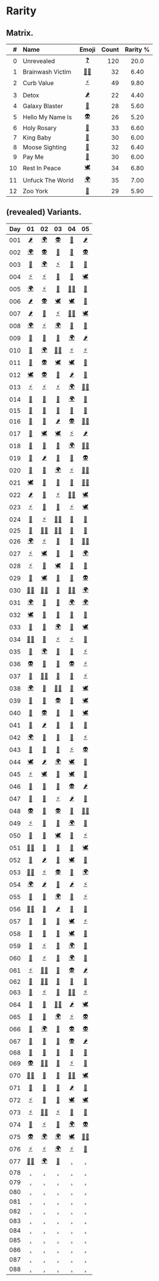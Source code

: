 # Rarity


## Matrix.

| # | Name | Emoji | Count | Rarity % |
|--:|:-----|:-----:|------:|:--------:|
|  0 | Unrevealed       | [❓][] | 120 | 20.0 |
|  1 | Brainwash Victim | [🧟‍♀️][] | 32 | 6.40 |
|  2 | Curb Value       | [⚡️][] | 49 | 9.80 |
|  3 | Detox            | [🌶][] | 22 | 4.40 |
|  4 | Galaxy Blaster   | [🔫][] | 28 | 5.60 |
|  5 | Hello My Name Is | [👽][] | 26 | 5.20 |
|  6 | Holy Rosary      | [📿][] | 33 | 6.60 |
|  7 | King Baby        | [👑][] | 30 | 6.00 |
|  8 | Moose Sighting   | [🦌][] | 32 | 6.40 |
|  9 | Pay Me           | [💸][] | 30 | 6.00 |
| 10 | Rest In Peace    | [🕊][] | 34 | 6.80 | 
| 11 | Unfuck The World | [🌍][] | 35 | 7.00 |
| 12 | Zoo York         | [🗽][] | 29 | 5.90 |


## (revealed) Variants.

| Day | 01 | 02 | 03 | 04 | 05 |
|:---:|:--:|:--:|:--:|:--:|:--:|
| 001 | [🌶][] | [🌍][] | [👽][] | [📿][] | [🌶][] |
| 002 | [🌍][] | [👽][] | [🔫][] | [💸][] | [👽][] |
| 003 | [🗽][] | [🌍][] | [⚡️][] | [💸][] | [🔫][] |
| 004 | [⚡️][] | [⚡️][] | [👑][] | [👑][] | [🕊][] |
| 005 | [🌍][] | [⚡️][] | [🦌][] | [🧟‍♀️][] | [🗽][] |
| 006 | [🌶][] | [👽][] | [🕊][] | [🕊][] | [🦌][] |
| 007 | [🌶][] | [🦌][] | [⚡️][] | [🧟‍♀️][] | [🕊][] |
| 008 | [🌍][] | [⚡️][] | [🌍][] | [💸][] | [🔫][] |
| 009 | [💸][] | [👑][] | [👑][] | [🌍][] | [🌶][] |
| 010 | [🔫][] | [🌍][] | [🧟‍♀️][] | [⚡️][] | [⚡️][] |
| 011 | [🗽][] | [👽][] | [🕊][] | [🕊][] | [👑][] |
| 012 | [🕊][] | [👽][] | [📿][] | [🌶][] | [📿][] |
| 013 | [⚡️][] | [⚡️][] | [⚡️][] | [🌍][] | [🧟‍♀️][] |
| 014 | [🔫][] | [🦌][] | [🦌][] | [🌍][] | [📿][] |
| 015 | [🔫][] | [🦌][] | [📿][] | [🗽][] | [🗽][] |
| 016 | [📿][] | [💸][] | [🌶][] | [👽][] | [🧟‍♀️][] |
| 017 | [🦌][] | [🕊][] | [🕊][] | [⚡️][] | [🌶][] |
| 018 | [🦌][] | [💸][] | [💸][] | [🌍][] | [🧟‍♀️][] |
| 019 | [📿][] | [🌶][] | [👑][] | [📿][] | [👽][] |
| 020 | [👑][] | [🗽][] | [🌍][] | [⚡️][] | [🧟‍♀️][] |
| 021 | [🕊][] | [🗽][] | [🦌][] | [💸][] | [🧟‍♀️][] |
| 022 | [🌶][] | [🦌][] | [⚡️][] | [🧟‍♀️][] | [🕊][] |
| 023 | [⚡️][] | [🦌][] | [🦌][] | [⚡️][] | [🕊][] |
| 024 | [🦌][] | [⚡️][] | [🧟‍♀️][] | [🦌][] | [👑][] |
| 025 | [🗽][] | [🧟‍♀️][] | [🧟‍♀️][] | [💸][] | [🗽][] |
| 026 | [🌍][] | [⚡️][] | [💸][] | [🔫][] | [🧟‍♀️][] |
| 027 | [⚡️][] | [🕊][] | [💸][] | [📿][] | [🌍][] |
| 028 | [⚡️][] | [💸][] | [🕊][] | [🦌][] | [🔫][] |
| 029 | [🔫][] | [🕊][] | [📿][] | [💸][] | [👽][] |
| 030 | [🧟‍♀️][] | [🧟‍♀️][] | [🔫][] | [🧟‍♀️][] | [🌍][] |
| 031 | [🌍][] | [🔫][] | [🦌][] | [🌍][] | [🌍][] |
| 032 | [🕊][] | [📿][] | [🔫][] | [🦌][] | [🔫][] |
| 033 | [💸][] | [📿][] | [🌍][] | [💸][] | [🕊][] |
| 034 | [🧟‍♀️][] | [👑][] | [⚡️][] | [⚡️][] | [🔫][] |
| 035 | [🗽][] | [🌍][] | [📿][] | [🗽][] | [⚡️][] |
| 036 | [👽][] | [🦌][] | [📿][] | [👽][] | [⚡️][] |
| 037 | [🦌][] | [🧟‍♀️][] | [🔫][] | [📿][] | [⚡️][] |
| 038 | [🌍][] | [🗽][] | [🧟‍♀️][] | [🔫][] | [🕊][] |
| 039 | [🗽][] | [📿][] | [👽][] | [👑][] | [🕊][] |
| 040 | [🦌][] | [👽][] | [🦌][] | [🔫][] | [🕊][] |
| 041 | [🦌][] | [🌶][] | [👑][] | [👑][] | [🗽][] |
| 042 | [🌍][] | [🦌][] | [📿][] | [👑][] | [⚡️][] |
| 043 | [🗽][] | [👑][] | [🦌][] | [⚡️][] | [👽][] |
| 044 | [🕊][] | [🌶][] | [🌍][] | [🕊][] | [👑][] |
| 045 | [⚡️][] | [🕊][] | [💸][] | [🕊][] | [📿][] |
| 046 | [💸][] | [🦌][] | [🔫][] | [👽][] | [🌶][] |
| 047 | [🗽][] | [💸][] | [⚡️][] | [🌶][] | [🗽][] |
| 048 | [👽][] | [👑][] | [👽][] | [🔫][] | [🧟‍♀️][] |
| 049 | [⚡️][] | [📿][] | [👑][] | [🌍][] | [👑][] |
| 050 | [📿][] | [🗽][] | [🕊][] | [🗽][] | [⚡️][] |
| 051 | [🧟‍♀️][] | [💸][] | [📿][] | [🦌][] | [🕊][] |
| 052 | [👑][] | [🌶][] | [🔫][] | [🕊][] | [🔫][] |
| 053 | [🧟‍♀️][] | [⚡️][] | [👽][] | [💸][] | [🌍][] |
| 054 | [🌍][] | [🌶][] | [👑][] | [🌶][] | [⚡️][] |
| 055 | [📿][] | [👑][] | [🌍][] | [🗽][] | [⚡️][] |
| 056 | [🧟‍♀️][] | [💸][] | [🌶][] | [📿][] | [🔫][] |
| 057 | [💸][] | [🔫][] | [🗽][] | [🕊][] | [⚡️][] |
| 058 | [🦌][] | [💸][] | [💸][] | [🕊][] | [👑][] |
| 059 | [📿][] | [⚡️][] | [💸][] | [🌍][] | [🔫][] |
| 060 | [🦌][] | [⚡️][] | [💸][] | [🌍][] | [💸][] |
| 061 | [⚡️][] | [🧟‍♀️][] | [📿][] | [👽][] | [🌶][] |
| 062 | [📿][] | [🧟‍♀️][] | [🗽][] | [🗽][] | [👑][] |
| 063 | [🔫][] | [⚡️][] | [🦌][] | [🧟‍♀️][] | [⚡️][] |
| 064 | [👑][] | [📿][] | [🧟‍♀️][] | [🌶][] | [🕊][] |
| 065 | [💸][] | [🦌][] | [🌍][] | [⚡️][] | [👽][] |
| 066 | [🔫][] | [🌍][] | [👑][] | [👽][] | [👽][] |
| 067 | [🗽][] | [🗽][] | [📿][] | [👽][] | [🌶][] |
| 068 | [🗽][] | [💸][] | [💸][] | [👑][] | [🔫][] |
| 069 | [👽][] | [🧟‍♀️][] | [👑][] | [⚡️][] | [📿][] |
| 070 | [🧟‍♀️][] | [📿][] | [🦌][] | [🧟‍♀️][] | [🕊][] |
| 071 | [📿][] | [📿][] | [👑][] | [🌶][] | [📿][] |
| 072 | [⚡️][] | [👑][] | [🦌][] | [🕊][] | [🕊][] |
| 073 | [⚡️][] | [🧟‍♀️][] | [⚡️][] | [🗽][] | [🗽][] |
| 074 | [👑][] | [⚡️][] | [🗽][] | [🌍][] | [👽][] |
| 075 | [👽][] | [🌍][] | [🌍][] | [🕊][] | [🧟‍♀️][] |
| 076 | [⚡️][] | [⚡️][] | [🌍][] | [⚡️][] | [🔫][] |
| 077 | [🧟‍♀️][] | [🌍][] | [💸][] | [.][] | [.][] |
| 078 | [.][] | [.][] | [.][] | [.][] | [.][] |
| 079 | [.][] | [.][] | [.][] | [.][] | [.][] |
| 080 | [.][] | [.][] | [.][] | [.][] | [.][] |
| 081 | [.][] | [.][] | [.][] | [.][] | [.][] |
| 082 | [.][] | [.][] | [.][] | [.][] | [.][] |
| 083 | [.][] | [.][] | [.][] | [.][] | [.][] |
| 084 | [.][] | [.][] | [.][] | [.][] | [.][] |
| 085 | [.][] | [.][] | [.][] | [.][] | [.][] |
| 086 | [.][] | [.][] | [.][] | [.][] | [.][] |
| 087 | [.][] | [.][] | [.][] | [.][] | [.][] |
| 088 | [.][] | [.][] | [.][] | [.][] | [.][] |


[❓]: https://www.pigeons.monster/variants#0-unrevealed
[🧟‍♀️]: https://www.pigeons.monster/variants#1-brainwash-victim
[⚡️]: https://www.pigeons.monster/variants#2-curb-value
[🌶]: https://www.pigeons.monster/variants#3-detox
[🔫]: https://www.pigeons.monster/variants#4-galaxy-blaster
[👽]: https://www.pigeons.monster/variants#5-hello-my-name-is
[📿]: https://www.pigeons.monster/variants#6-holy-rosary
[👑]: https://www.pigeons.monster/variants#7-king-baby
[🦌]: https://www.pigeons.monster/variants#8-moose-sighting
[💸]: https://www.pigeons.monster/variants#9-pay-me
[🕊]: https://www.pigeons.monster/variants#10-rest-in-peace
[🌍]: https://www.pigeons.monster/variants#11-unfuck-the-world
[🗽]: https://www.pigeons.monster/variants#12-zoo-york
[.]: https://www.pigeons.monster/variants#0-unrevealed
